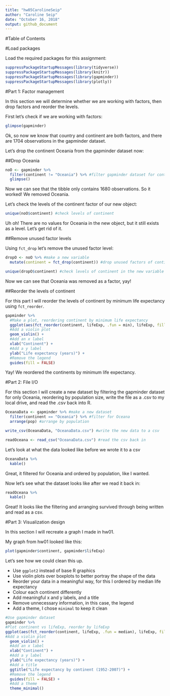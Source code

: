 ```yaml
---
title: "hw05CarolineSeip"
author: "Caroline Seip"
date: "October 16, 2018"
output: github_document
---
```

#Table of Contents

#Load packages

Load the required packages for this assignment:

```r
suppressPackageStartupMessages(library(tidyverse))      
suppressPackageStartupMessages(library(knitr)) 
suppressPackageStartupMessages(library(gapminder)) 
suppressPackageStartupMessages(library(plotly)) 
```

#Part 1: Factor management

In this section we will determine whether we are working with factors, then drop factors and reorder the levels.

First let's check if we are working with factors:

```r
glimpse(gapminder)
```

Ok, so now we know that country and continent are both factors, and there are 1704 observations in the gapminder dataset.

Let's drop the continent Oceania from the gapminder dataset now:

##Drop Oceania

```r
noO <- gapminder %>% 
  filter(continent != "Oceania") %>% #filter gapminder dataset for continents that are not Oceania
  glimpse()
```

Now we can see that the tibble only contains 1680 observations. So it worked! We removed Oceania.

Let's check the levels of the continent factor of our new object:

```r
unique(noO$continent) #check levels of continent
```

Uh oh! There are no values for Oceania in the new object, but it still exists as a level. Let's get rid of it.

##Remove unused factor levels

Using `fct_drop` let's remove the unused factor level:

```r
dropO <- noO %>% #make a new variable
  mutate(continent = fct_drop(continent)) #drop unused factors of continent

unique(dropO$continent) #check levels of continent in the new variable
```

Now we can see that Oceania was removed as a factor, yay!

##Reorder the levels of continent

For this part I will reorder the levels of continent by minimum life expectancy using `fct_reorder`.

```r
gapminder %>% 
  #Make a plot, reordering continent by minimum life expectancy
  ggplot(aes(fct_reorder(continent, lifeExp, .fun = min), lifeExp, fill = continent)) +
  #Add a violin plot
  geom_violin() +
  #Add an x label
  xlab("Continent") +
  #Add a y label
  ylab("Life expectancy (years)") +
  #Remove the legend
  guides(fill = FALSE)
```

Yay! We reordered the continents by minimum life expectancy.

#Part 2: File I/O

For this section I will create a new dataset by filtering the gapminder dataset for only Oceania, reordering by population size, write the file as a .csv to my local drive, and read the .csv back into R.

```r
OceanaData <- gapminder %>% #make a new dataset
  filter(continent == "Oceania") %>% #filter for Oceana
  arrange(pop) #arrange by population

write_csv(OceanaData, "OceanaData.csv") #write the new data to a csv

readOceana <- read_csv("OceanaData.csv") #read the csv back in
```

Let's look at what the data looked like before we wrote it to a csv

```r
OceanaData %>% 
  kable()
```

Great, it filtered for Oceania and ordered by population, like I wanted.

Now let's see what the dataset looks like after we read it back in:

```r
readOceana %>% 
  kable()
```

Great! It looks like the filtering and arranging survived through being written and read as a csv.

#Part 3: Visualization design

In this section I will recreate a graph I made in hw01. 

My graph from hw01 looked like this:

```r
plot(gapminder$continent, gapminder$lifeExp)
```

Let's see how we could clean this up. 

- Use `ggplot2` instead of base R graphics
- Use violin plots over boxplots to better portray the shape of the data
- Reorder your data in a meaningful way, for this I ordered by median life expectancy
- Colour each continent differently
- Add meaningful x and y labels, and a title
- Remove unnecessary information, in this case, the legend
- Add a theme, I chose `minimal` to keep it clean

```r
#Use gapminder dataset
gapminder %>%
#Plot continent vs lifeExp, reorder by lifeExp
ggplot(aes(fct_reorder(continent, lifeExp, .fun = median), lifeExp, fill = continent)) +
#Add a violin plot
  geom_violin() +
  #Add an x label
  xlab("Continent") +
  #Add a y label
  ylab("Life expectancy (years)") +
  #Add a title
  ggtitle("Life expectancy by continent (1952-2007)") +
  #Remove the legend
  guides(fill = FALSE) +
  #Add a theme
  theme_minimal()
```

